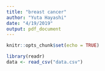 ```yaml
---
title: "breast cancer"
author: "Yuta Hayashi"
date: "4/19/2019"
output: pdf_document
---
```


```r
knitr::opts_chunk$set(echo = TRUE)
```

```r
library(readr)
data <- read_csv("data.csv")
```

